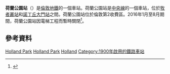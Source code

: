 {{expand|time=2016-03-09T14:00:30+00:00}}
{{TfL Translations}}
{{Infobox London station
| symbol = underground
| name = 荷蘭公園<br />Holland Park
| image_name=Holland Park stn building.JPG
| manager = [[倫敦地鐵|倫敦地鐵]]
| fare_zone = 2
| locale = [[荷蘭公園|荷蘭公園]]
| borough = [[肯辛頓-修爾斯區|肯辛頓-修爾斯區]]
| events1 = 啟用
| years1=1900
| platforms=2
<!--| tubeexits06 = 3.481
| tubeexits07 = {{increase}} 3.619 
| tubeexits08 = {{increase}} 3.880
| tubeexits09 = {{decrease}} 3.505 -->
| latitude= 51.5072 | longitude= -0.2056 }}
'''荷蘭公園站'''（{{lang-en|Holland Park tube station}}）是[[倫敦地鐵|倫敦地鐵]]的一個車站。荷蘭公園站是[[中央線_(倫敦地鐵)|中央線]]的一個車站，位於[[牧者叢站|牧者叢站]]和[[諾丁丘大門站|諾丁丘大門站]]之間。荷蘭公園站位於倫敦第2收費區。2016年1月至8月期間，荷蘭公園站因電梯工程而暫時關閉<ref>{{Cite web |url=https://tfl.gov.uk/info-for/media/press-releases/2015/september/holland-park-customers-to-benefit-from-new-lifts-and-station-improvements |title=Holland Park Refurbishment |accessdate=2016-02-28 |archive-date=2017-12-06 |archive-url=https://web.archive.org/web/20171206074620/https://tfl.gov.uk/info-for/media/press-releases/2015/september/holland-park-customers-to-benefit-from-new-lifts-and-station-improvements |dead-url=no }}</ref>。
==參考資料==
{{reflist}}

{{倫敦地鐵中央線}}

[[Category:中央線車站_(倫敦地鐵)|Holland Park]]
[[Category:肯辛頓-切爾西區鐵路車站|Holland Park]]
[[Category:倫敦通宵地鐵車站|Holland]]
[[Category:1900年啟用的鐵路車站|Category:1900年啟用的鐵路車站]]